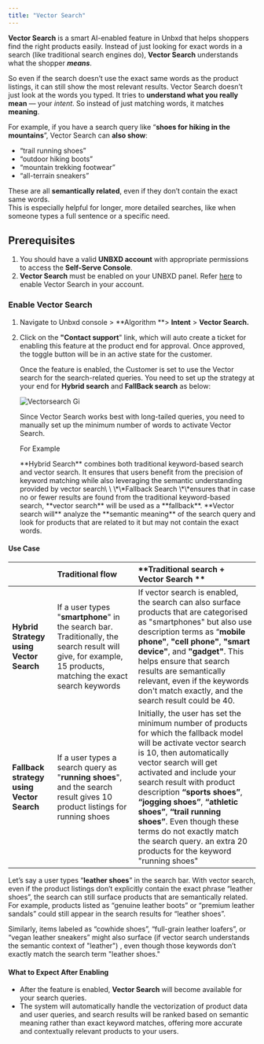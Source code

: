 ```yaml
---
title: "Vector Search"
---
```


**Vector Search** is a smart AI-enabled feature in Unbxd that helps shoppers find the right products  easily. Instead of just looking for exact words in a search (like traditional search engines do), **Vector Search** understands what the shopper **_means_**.

So even if the search doesn’t use the exact same words as the product listings, it can still show the most relevant results. Vector Search doesn’t just look at the words you typed. It tries to **understand what you really mean** — your _intent_. So instead of just matching words, it matches **meaning**.

For example, if you have a search query like “**shoes for hiking in the mountains**”, Vector Search can **also show**:

- “trail running shoes”
- “outdoor hiking boots”
- “mountain trekking footwear”
- “all-terrain sneakers”

These are all **semantically related**, even if they don’t contain the exact same words.\
This is especially helpful for longer, more detailed searches, like when someone types a full sentence or a specific need.

## Prerequisites

1. You should have a valid **UNBXD account** with appropriate permissions to access the **Self-Serve Console**.
2. **Vector Search** must be enabled on your UNBXD panel. Refer [here](https://docs.netcoreunbxd.com/user-guides/merchandising/Algorithms/Intent/VectorSearch#enable-vector-search) to enable Vector Search in your account.

### Enable Vector Search

1. Navigate to Unbxd console \> **Algorithm  **\> **Intent** \> **Vector Search.**
2. Click on the **"Contact support**" link, which will auto create a ticket for enabling this feature at the product end for approval. Once approved, the toggle button will be in an active state for the customer.

   Once the feature is enabled, the Customer is set to use the Vector search for the search-related queries. You need to set up the strategy at your end for **Hybrid search** and **FallBack search** as below:

   ![Vectorsearch Gi](/images/Vectorsearch.gif)

   Since Vector Search works best with long-tailed queries, you need to manually set up the minimum number of words to activate Vector Search.

   For Example

   <Info>
     **Hybrid Search** combines both traditional keyword-based search and vector search. It ensures that users benefit from the precision of keyword matching while also leveraging the semantic understanding provided by vector search\
     \
     \*\*Fallback Search \*\*ensures that in case no or fewer results are found from the traditional keyword-based search, **vector search** will be used as a **fallback**. **Vector search will** analyze the **semantic meaning** of the search query and look for products that are related to it but may not contain the exact words.
   </Info>

#### Use Case

|                                           | **Traditional flow**                                                                                                                                         | \*\*Traditional search \+ Vector Search \*\*                                                                                                                                                                                                                                                                                                                                                                                                             |
| :---------------------------------------- | :----------------------------------------------------------------------------------------------------------------------------------------------------------- | :------------------------------------------------------------------------------------------------------------------------------------------------------------------------------------------------------------------------------------------------------------------------------------------------------------------------------------------------------------------------------------------------------------------------------------------------------- |
| **Hybrid Strategy using Vector Search**   | If a user types "**smartphone**" in the search bar. Traditionally, the search result will give, for example, 15 products, matching the exact search keywords | If vector search is enabled, the search can also surface products that are categorised as "smartphones" but also use description terms as “**mobile phone"**, **"cell phone"**, **"smart device"**, and **"gadget"**. This helps ensure that search results are semantically relevant, even if the keywords don't match exactly, and the search result could be 40.                                                                                      |
| **Fallback strategy using Vector Search** | If a user types a search query as "**running shoes**", and the search result gives 10 product listings for running shoes                                     | Initially, the user has set the minimum number of products for which the fallback model will be activate vector search is 10, then automatically vector search will get activated and include your search result with product description  **“sports shoes”**, **“jogging shoes”**, **“athletic shoes”**, **“trail running shoes”**. Even though these terms do not exactly match the search query. an extra 20 products for the keyword "running shoes" |

Let’s say a user types “**leather shoes**” in the search bar. With vector search, even if the product listings don’t explicitly contain the exact phrase “leather shoes”, the search can still surface products that are semantically related. For example, products listed as “genuine leather boots” or “premium leather sandals” could still appear in the search results for “leather shoes”.

Similarly, items labeled as “cowhide shoes”, “full-grain leather loafers”, or “vegan leather sneakers” might also surface  (if vector search understands the semantic context of "leather") , even though those keywords don’t exactly match the search term "leather shoes."

#### What to Expect After Enabling

- After the feature is enabled, **Vector Search** will become available for your search queries.
- The system will automatically handle the vectorization of product data and user queries, and search results will be ranked based on semantic meaning rather than exact keyword matches, offering more accurate and contextually relevant products to your users.